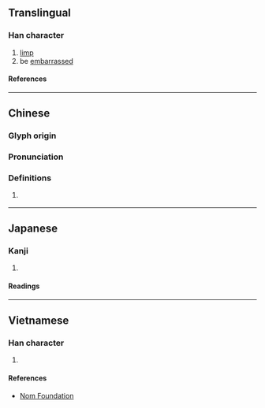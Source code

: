{{character info}}
==Translingual==

===Han character===
{{Han char|rn=43|rad=尢|as=10|sn=13|four=|canj=KUTXC|ids=⿺尢兼}}

# [[limp]]
# be [[embarrass]]ed

====References====
{{Han ref|kx=0299.070|dkj=07604|dj=0594.220|hdz=10556.080|uh=5C32}}

----

==Chinese==
{{zh-forms|alt=魐,𡰉,凲}}

===Glyph origin===
{{Han etym}}

===Pronunciation===
{{zh-pron
|m=gān,jiān
|c=gaam3,gaam1
|mc=y
|oc=y
|cat=
}}

===Definitions===
{{zh-hanzi}}

# {{zh-original|尷|dot=;}} {{zh-only|尲尬|nocap=y}}

----

==Japanese==

===Kanji===
{{ja-kanji|grade=|rs=尢10}}

# {{rfdef|ja|sort=尢10}}

====Readings====
{{ja-readings
|on=かん, けん
}}

----

==Vietnamese==

===Han character===
{{vi-readings|rs=尢10|reading=giám}}

# {{rfdef|vi|sort=尢10}}

====References====
* [http://nomfoundation.org/common/nom_details.php?codepoint=5c32 Nom Foundation]